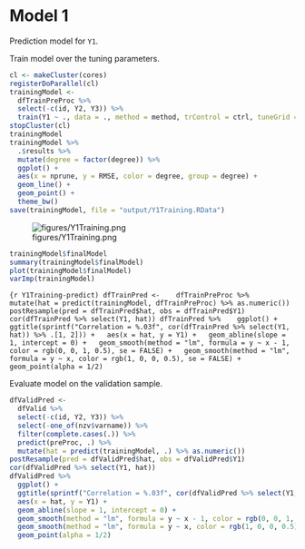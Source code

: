 # Model 1

Prediction model for `Y1`.

Train model over the tuning parameters.

```r
cl <- makeCluster(cores)
registerDoParallel(cl)
trainingModel <-
  dfTrainPreProc %>% 
  select(-c(id, Y2, Y3)) %>% 
  train(Y1 ~ ., data = ., method = method, trControl = ctrl, tuneGrid = grid)
stopCluster(cl)
trainingModel
trainingModel %>% 
  .$results %>% 
  mutate(degree = factor(degree)) %>% 
  ggplot() + 
  aes(x = nprune, y = RMSE, color = degree, group = degree) +
  geom_line() +
  geom_point() +
  theme_bw()
save(trainingModel, file = "output/Y1Training.RData")
```

![figures/Y1Training.png](figures/Y1Training.png)

```r
trainingModel$finalModel
summary(trainingModel$finalModel)
plot(trainingModel$finalModel)
varImp(trainingModel)
```

```{r Y1Training-predict)
dfTrainPred <- 
  dfTrainPreProc %>% 
  mutate(hat = predict(trainingModel, dfTrainPreProc) %>% as.numeric())
postResample(pred = dfTrainPred$hat, obs = dfTrainPred$Y1)
cor(dfTrainPred %>% select(Y1, hat))
dfTrainPred %>% 
  ggplot() +
  ggtitle(sprintf("Correlation = %.03f", cor(dfTrainPred %>% select(Y1, hat)) %>% .[1, 2])) +
  aes(x = hat, y = Y1) +
  geom_abline(slope = 1, intercept = 0) +
  geom_smooth(method = "lm", formula = y ~ x - 1, color = rgb(0, 0, 1, 0.5), se = FALSE) +
  geom_smooth(method = "lm", formula = y ~ x, color = rgb(1, 0, 0, 0.5), se = FALSE) +
  geom_point(alpha = 1/2)
```

Evaluate model on the validation sample.

```r
dfValidPred <- 
  dfValid %>% 
  select(-c(id, Y2, Y3)) %>% 
  select(-one_of(nzv$varname)) %>%
  filter(complete.cases(.)) %>% 
  predict(preProc, .) %>% 
  mutate(hat = predict(trainingModel, .) %>% as.numeric())
postResample(pred = dfValidPred$hat, obs = dfValidPred$Y1)
cor(dfValidPred %>% select(Y1, hat))
dfValidPred %>% 
  ggplot() +
  ggtitle(sprintf("Correlation = %.03f", cor(dfValidPred %>% select(Y1, hat)) %>% .[1, 2])) +
  aes(x = hat, y = Y1) +
  geom_abline(slope = 1, intercept = 0) +
  geom_smooth(method = "lm", formula = y ~ x - 1, color = rgb(0, 0, 1, 0.5), se = FALSE) +
  geom_smooth(method = "lm", formula = y ~ x, color = rgb(1, 0, 0, 0.5), se = FALSE) +
  geom_point(alpha = 1/2)
```
